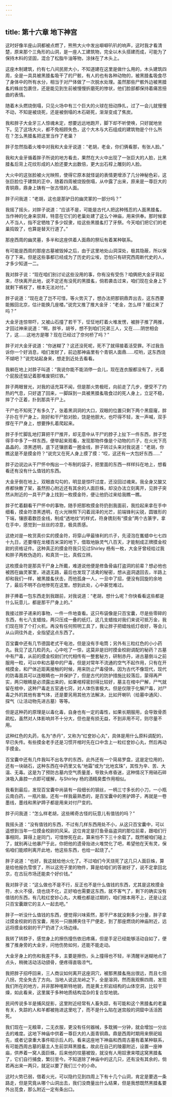 ```yaml
---
---
---
```

title: 第十六章 地下神宫
---




这时好像半座山洞都被点燃了，熊熊大火中发出噼噼叭叭的响声，这时我才看清楚，原来那个三角形的山洞，是一座人工建筑物，完全以木头搭建而成，可能为了保持木料的坚固，混合了松脂牛油等物，涂抹在了木头上。

这座木制建筑，约有七八间民房大小，不知道建在这里是做什么用的，木头建筑四周，全是一具具被黑腄蚃吸干了的尸骸，有人的也有各种动物的，被黑腄蚃吸食尽了身体中的所有水分，相当于对尸体做了一次脱水处理。虽然那些尸骸外边被黑腄蚃的蛛丝包裹住，还是能见到生前被慢慢折磨死的惨状，他们脸部都保持着痛苦扭曲的表情。

随着木头燃烧倒塌，只见火场中有三个巨大的火球在扭动挣扎，过了一会儿就慢慢不动，不知是被烧死，还是被倒塌的木石砸死，渐渐变成了焦炭。

我和胖子大金牙三人惊魂未定，想要远远地跑开，脚下却不听使唤，只好就地坐下。见了这场大火，都不免相顾失色，这个大木与大石组成的建筑物是个什么所在？怎么黑腄蚃把这里当作了老巢？

胖子忽然指着火堆中对我和大金牙说道：“老胡，老金，你们俩看那，有张人脸。”

我和大金牙循着胖子所说的地方看去，果然在大火中出现了一张巨大的人脸，比黑腄蚃后背上花纹形成的人脸还要大出数倍，更大出石椁上雕刻的人脸。

大火中的这张脸被火光映照，使得它原本就怪诞的表情更增添了几分神秘色彩，这张巨脸位于建筑的正中，随着四周被烧毁倒塌，从中露了出来，原来是一尊巨大的青铜鼎，鼎身上铸有一张古怪的人面。

胖子问我道：“老胡，这也是那驴日的幽灵冢的一部分吗？”

我摇了摇头，对胖子说道：“应该不是，可能是古代人把这种残忍的人面黑腄蚃，当作神的化身来崇拜，特意在它们的老巢处建了这么个神庙，用来供奉。那时候拿人不当人，指不定牺牲了多少奴隶，给这些黑腄蚃打了牙祭。今天咱们把它们的老巢捣毁了，也算是替天行道了。”

那座西周的幽灵墓，多半和这座供着人面鼎的祭坛有着某种联系。

有可能是西周的那座古墓被毁掉之后，由于这里地处山洞深处，极其隐蔽，所以保存了下来。但是这些事都已经成为了历史的尘埃，恐怕只有研究西周断代史的人，才多少知道一二。

我对胖子说：“现在咱们别讨论这些没用的事，你有没有受伤？咱俩把大金牙背起来，尽快离开此地，说不定还有没死的黑腄蚃，倘若袭击过来，咱们现在全身上下就剩下裤衩了，根本无法对付。”

胖子说道：“现在走了岂不可惜，等火势灭了，想办法把那铜鼎弄出去，这东西要能搬回北京，估计能换几座楼。”说完又推了推大金牙：“老金，怎么样？缓过来了吗？”

大金牙连惊带吓，又被山石撞了若干下，怔怔地盯着火堆发愣，被胖子推了两推，才回过神来说道：“啊，胖爷，胡爷，想不到咱们兄弟三人，又在……阴世相会了，这……这地方是哪？现在已经过了奈何桥了吗？”

胖子对大金牙说道：“你迷糊了？这还没死呢，死不了就得接着活受罪。不过我告诉你一个好消息，咱们发财了，前边那神庙里有个青铜人面鼎……哎哟，这东西烧不煳吧？”说完站起身来，想走到近处去看看。

我躺在地上对胖子叫道：“我说你能不能消停一会儿，现在连衣服都没有了，光着个屁股还惦记着那堆废铜烂铁。”

胖子两眼冒光，对我的话充耳不闻，但是那火势极旺，向前走了几步，便受不了灼热的气息，只好退了回来，一脚踩到一具被黑腄蚃吸食过的死人身上，立足不稳，摔了个正着，扑到那具干尸上。

干尸也不知死了有多久了，张着黑洞洞的大口，双眼的位置只剩下两个黑窟窿，胖子扑在干尸身上，刚好和干尸脸对脸，饶是他胆大，也吓得不轻，发一声喊，双手撑在干尸身上，想要挣扎着爬起来。

胖子手忙脚乱地打算把干尸推开，却无意中从干尸的脖子上扯下一件东西，胖子觉得手中多了一样东西，便举起来观看，发现那物件像是个动物的爪子，在火光下亮晶晶的，漆黑透明，底下还镶嵌着一圈金线，胖子转过头来对我说道：“老胡，你瞧这是不是摸金符？”说完又在死人身上摸了摸：“哎，这还有一大包好东西……”

胖子边说边从干尸怀中掏出一个布制的袋子，把里面的东西一样样抖在地上，想看看还有没有什么值钱的东西。

大金牙倒在地上，双眼直勾勾的，明显是惊吓过度，还没回过魂来。我全身又酸又疼都快散了架，虽然担心附近还有其余的人面巨蛛，却没办法立刻离开，见胖子突然从附近的一具干尸身上找到一枚摸金符，便让他扔过来给我瞧一瞧。

胖子忙着翻看干尸怀中的事物，随手把那枚摸金符扔到我面前，我捡起来拿在手中细看，摸金符漆黑透明，在火光映照下闪着润泽的光芒，前端锋利尖锐，圆锥形的下端，镶嵌着数匝金线，制成“透地纹”的样式，符身镌刻有“摸金”两个古篆字，拿在手中，感觉到一丝丝的凉意，极具质感。

这绝对是一枚货真价实的摸金符，将穿山甲最锋利的爪子，先浸泡在巂蜡中七七四十九日，还要埋在龙楼百米深的地下，借取地脉灵气八百天，才能制成正牌摸金校尉的资格证件。这种真正的摸金符我只见过Shirley 杨有一枚，大金牙曾经给过我和胖子两枚伪造的，和真货一比，真假立辨。

这枚摸金符是那具干尸身上所戴，难道说他便是修鱼骨庙打盗洞的前辈？想必他也被困在幽灵冢里，进退无路，最后也发现了活禽的秘密，想从盗洞退回去，半路上却和我们一样，被黑腄蚃伏击，而他孤身一人，一旦中了招，便没有回旋的余地了，最后不明不白地惨死在这里。想到此处，心中甚觉难过。

胖子捧着一包东西走到我跟前，对我说道：“老胡，想什么呢？你快看看这些都是什么玩意儿，都是那干尸身上的。”

我接过胖子递来的事物，一件一件地查看。这只布袋像是只百宝囊，尽是些零碎的东西，有七八支蜡烛，两只压成一叠的纸灯。这几支蜡烛对我们来说可抵万金，我们现在除了个打火机，再没有任何照明工具了，我让胖子把蜡烛纸灯收好，等会儿从山洞往外走，全指望这点东西了。

百宝囊中还有几节德国老式干电池，但是没有手电筒；另外有三粒红色的小小药丸。我见了这几粒药丸，心中吃了一惊，这莫非是旧时摸金校尉调配的秘药？古墓中有尸毒，从前的摸金校尉们代代相传有一整套秘方，研制赤丹，进古墓倒斗之前服用一粒，可以中和古墓中的尸毒，但是对常年不流通的空气不起作用，只有在开棺摸金，和尸体近距离接触的时候，用来防止尸毒侵体。因为古代不像现代，现代的防毒面具可以连眼睛也一并保护了，但是古代的防护措施比较落后，蒙得再严实，两只眼睛是必须露出来的，如果棺椁密封得比较好，墓主在棺中尸解，尸气就留在棺中，这种尸毒走五官通七窍，对人体伤害极大。但是仅限于化解尸毒，对尸毒之外的其他有害气体，还是要另用其他方法解决，比如开喇叭（给墓中通风）、探气（让活动物先进古墓）等等。

但是这种药的原理是以毒化毒，自身也有一定的毒性，如果长期服用，会导致骨质疏松，虽然对人体影响并不十分大，但也是有损无益，不到非用不可，则尽量不用。

这种红色的丸药，名为“赤丹”，又称为“红奁妙心丸”，具体是用什么原料调配的，早已失传。有些摸金老手还是习惯开棺时先在口中含上一粒红奁妙心丸，然后再动手摸金。

百宝囊中还有几件我叫不出名字的东西，此外还有一个简易罗盘，这是定位用的，还有一块硝石，这种东西在中药里又名“地霜”或为“北地玄珠”，其性为辛、苦、大温、无毒。这是为了预防古墓内空气质量差，导致头疼昏迷，这种情况下用硝石碎沫吸入鼻腔一点即可缓解，与Shirley 杨的酒精臭耆作用相似。

我看到最后，发现百宝囊中尚装有一段细长的钢丝，一柄三寸多长的小刀，一小瓶云南白药，一瓶片脑，还有一样我最熟悉的，是百宝囊中的黑驴蹄子，再就是一卷墨线，墨线和黑驴蹄子都是用来对付尸变的。

胖子问我道：“怎么样老胡，这些稀奇古怪的玩意儿有值钱的吗？”

我摇头道：“没有值钱的东西，不过有几样东西用处不小，从这只百宝囊中，可以遥想到当年一位摸金校尉的风采。这位肯定是打鱼骨庙盗洞的那位前辈，跟咱们行事相同，算得上是同门，可惜惨死在此，算来怕不下三十余载了。既然被咱们碰上了，就别再让他暴尸于此，你把他的遗骨抬进火堆焚化了吧，希望他在天有灵，保佑咱们能顺利离开此地，他这些东西，也给一起烧了。”

胖子说道：“也好，我这就给他火化了。不过咱们今天烧死了这几只人面巨蛛，算是给他报仇雪恨了，所以这兜子里的物件，算是给咱们的答谢好了，说不定拿回北京，在古玩市场还能卖个好价钱。”

我对胖子说：“这么做也不是不行，反正也不是什么值钱的东西，尤其是这枚摸金符，水火不侵，烧也烧不化，正好咱也需要这东西，就不客气了，剩下的确实没有值钱的东西，有几粒红奁妙心丸，大概也都是过期的，咱们根本用不上，还是让这只百宝囊跟它的主人一起去吧。”

胖子一听没什么值钱的东西，便觉得兴味索然，那干尸本就没剩多少分量，胖子拿过摸金校尉的百宝囊，用另一只胳膊夹住干尸便走，到了那座燃烧的神庙附近，远远将摸金校尉的干尸扔进了火场边缘。

我转了转脖子，感觉身上的擦伤撞伤依旧疼痛，但是手足已经能够活动自如了，便推了推身旁的大金牙，问他伤势如何，还能不能走动。

大金牙身上的伤和我差不多，主要是擦伤，头上撞得也不轻，半清醒半迷糊地点了点头，稍微活动活动颌骨，便疼得直吸凉气。

我把胖子招呼回来，三人商议如何离开这座洞穴，被那黑腄蚃拖出很远，而且七扭八拐，完全失去了方向。当地人说这龙岭之下，全是溶洞，然而我观察四周，发现我们所在的地方，并非那种喀斯特地貌，而是黄土积岩结构的山体空洞，比较干燥，如此看来，这里属于多种地质结构混杂的复合型地貌。

民间传说多半是捕风捉影，这里附近经常有人畜失踪，有可能和这个黑腄蚃的老巢有关，失踪的人和羊都被拖进这里吃了，而不是什么陷在迷宫般的洞窟中活活困死。

我们现在一无粮草，二无衣服，更没有任何器械，多耽搁一分钟，就会增加一分出去的难度。这地下神庙中供着一尊巨大的人面青铜鼎。鼎是西周时期用来祭祀祖先，或者记录重大事件昭示后人的。看来这座地下神庙和西周古墓有着某种联系，有可能西周古墓的墓主人生前崇拜黑腄蚃，故此在自己的陵墓附近，设置一座神庙，供养着一窝人面巨蛛，后来他的坟墓被毁，就没有人用奴隶来喂这窝黑腄蚃了，它们自行捕食，繁衍至今。不知道除了神庙中的这几只，还有没有其余的，倘若再出来一两只，就足以要了我们三个的小命。

这时火势已弱，借着火光，可以隐约见到四周上下有十几个山洞，肯定是要选一条路走，但是究竟从哪个山洞出去，我们没商量出什么结果，但是我想既然黑腄蚃要外出觅食，那么附近一定有条出口。